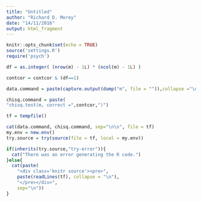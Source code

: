 ```yaml
---
title: "Untitled"
author: "Richard D. Morey"
date: "14/11/2016"
output: html_fragment
---
```


```r
knitr::opts_chunk$set(echo = TRUE)
source('settings.R')
require('psych')

df = as.integer( (nrow(m) - 1L) * (ncol(m) - 1L) )

contcor = contcor & (df==1)  
```


```r
data.command = paste(capture.output(dump("m", file = "")),collapse ="\n")

chisq.command = paste(
"chisq.test(m, correct =",contcor,")")
```

```r
tf = tempfile()

cat(data.command, chisq.command, sep="\n\n", file = tf)
my.env = new.env()
try.source = try(source(file = tf, local = my.env))
```

```r
if(inherits(try.source,"try-error")){
  cat("There was an error generating the R code.")
}else{
  cat(paste(
    "<div class='knitr source'><pre>",
    paste(readLines(tf), collapse = "\n"),
    "</pre></div>",
    sep="\n"))
}

```
